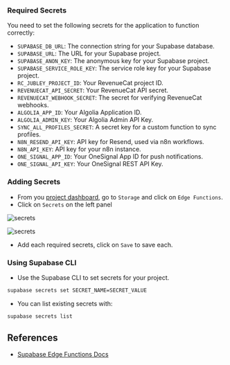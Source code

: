 ### Required Secrets

You need to set the following secrets for the application to function correctly:

- `SUPABASE_DB_URL`: The connection string for your Supabase database.
- `SUPABASE_URL`: The URL for your Supabase project.
- `SUPABASE_ANON_KEY`: The anonymous key for your Supabase project.
- `SUPABASE_SERVICE_ROLE_KEY`: The service role key for your Supabase project.
- `RC_JUBLEY_PROJECT_ID`: Your RevenueCat project ID.
- `REVENUECAT_API_SECRET`: Your RevenueCat API secret.
- `REVENUECAT_WEBHOOK_SECRET`: The secret for verifying RevenueCat webhooks.
- `ALGOLIA_APP_ID`: Your Algolia Application ID.
- `ALGOLIA_ADMIN_KEY`: Your Algolia Admin API Key.
- `SYNC_ALL_PROFILES_SECRET`: A secret key for a custom function to sync profiles.
- `N8N_RESEND_API_KEY`: API key for Resend, used via n8n workflows.
- `N8N_API_KEY`: API key for your n8n instance.
- `ONE_SIGNAL_APP_ID`: Your OneSignal App ID for push notifications.
- `ONE_SIGNAL_API_KEY`: Your OneSignal REST API Key.

### Adding Secrets

- From you [project dashboard](https://supabase.com/dashboard), go to `Storage` and click on `Edge Functions`.
- Click on `Secrets` on the left panel

![secrets](/images/supabase/secrets-panel.png)

![secrets](/images/supabase/secrets-form.png)

- Add each required secrets, click on `Save` to save each.

### Using Supabase CLI

- Use the Supabase CLI to set secrets for your project.

```bash
supabase secrets set SECRET_NAME=SECRET_VALUE
```

- You can list existing secrets with:

```bash
supabase secrets list
```

## References

- [Supabase Edge Functions Docs](https://supabase.com/docs/guides/functions)
